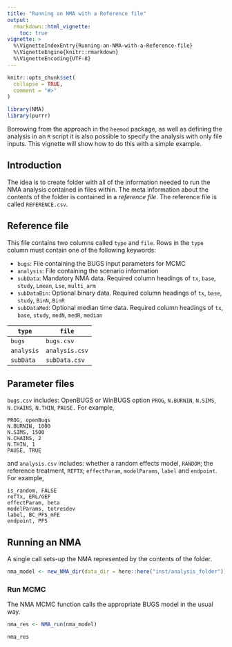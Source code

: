 ```yaml
---
title: "Running an NMA with a Reference file"
output:
  rmarkdown::html_vignette:
    toc: true
vignette: >
  %\VignetteIndexEntry{Running-an-NMA-with-a-Reference-file}
  %\VignetteEngine{knitr::rmarkdown}
  %\VignetteEncoding{UTF-8}
---
```


```r
knitr::opts_chunk$set(
  collapse = TRUE,
  comment = "#>"
)
```

```r
library(NMA)
library(purrr)
```

Borrowing from the approach in the `heemod` package, as well as defining the analysis in an `R` script it is also possible to specify the analysis with only file inputs.
This vignette will show how to do this with a simple example.

## Introduction
The idea is to create folder with all of the information needed to run the NMA analysis contained in files within.
The meta information about the contents of the folder is contained in a _reference file_. The reference file is called `REFERENCE.csv`.

## Reference file
This file contains two columns called `type` and `file`.
Rows in the `type` column must contain one of the following keywords:

* `bugs`: File containing the BUGS input parameters for MCMC
* `analysis`: File containing the scenario information
* `subData`: Mandatory NMA data. Required column headings of `tx`, `base`, `study`, `Lmean`, `Lse`, `multi_arm`
* `subDataBin`: Optional binary data. Required column headings of `tx`, `base`, `study`, `BinN`, `BinR`
* `subDataMed`: Optional median time data. Required column headings of `tx`, `base`, `study`, `medN`, `medR`, `median`

`type` | `file`
-----|------
`bugs` | `bugs.csv`
`analysis` | `analysis.csv`
`subData` | `subData.csv`


## Parameter files

`bugs.csv` includes: OpenBUGS or WinBUGS option `PROG`, `N.BURNIN`, `N.SIMS`, `N.CHAINS`, `N.THIN`, `PAUSE.`
For example,
    
    PROG, openBugs
    N.BURNIN, 1000
    N.SIMS, 1500
    N.CHAINS, 2
    N.THIN, 1
    PAUSE, TRUE
    
and `analysis.csv` includes: whether a random effects model, `RANDOM`; the reference treatment, `REFTX`; `effectParam`, `modelParams`, `label` and `endpoint`.
For example,

    is_random, FALSE
    refTx, ERL/GEF
    effectParam, beta
    modelParams, totresdev
    label, BC_PFS_mFE
    endpoint, PFS
    
    
## Running an NMA

A single call sets-up the NMA represented by the contents of the folder.

```r
nma_model <- new_NMA_dir(data_dir = here::here("inst/analysis_folder"))
```


### Run MCMC

The NMA MCMC function calls the appropriate BUGS model in the usual way.

```r
nma_res <- NMA_run(nma_model)

nma_res
```

